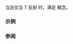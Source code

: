 {{cpp/experimental/reflect/title|RecordMember}}
{{cpp/experimental/reflect/navbar}}
{{ddcl | since=reflection_ts | header=experimental/reflect | 1=
template&lt; class T &gt;
concept RecordMember = ScopeMember&lt;T&gt; &amp;&amp; /* 见下文 */;
}}

当且仅当 T 反射 {{spar|成员声明}} 时，满足 {{tt|RecordMember}} 概念。
===示例===
{{todo|examples}}

===参阅===
{{todo|templatization}}